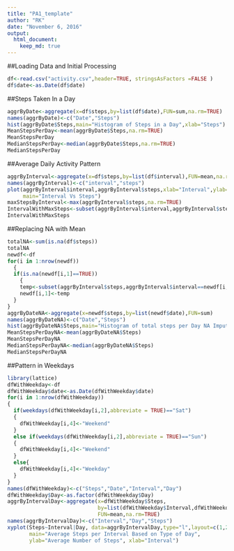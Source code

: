 ```yaml
---
title: "PA1_template"
author: "RK"
date: "November 6, 2016"
output:
  html_document:
    keep_md: true
---
```

##Loading Data and Initial Processing  
```r
df<-read.csv("activity.csv",header=TRUE, stringsAsFactors =FALSE )
df$date<-as.Date(df$date)

```

##Steps Taken In a Day  
```r
aggrByDate<-aggregate(x=df$steps,by=list(df$date),FUN=sum,na.rm=TRUE)
names(aggrByDate)<-c("Date","Steps")
hist(aggrByDate$Steps,main="Histogram of Steps in a Day",xlab="Steps")
MeanStepsPerDay<-mean(aggrByDate$Steps,na.rm=TRUE)
MeanStepsPerDay
MedianStepsPerDay<-median(aggrByDate$Steps,na.rm=TRUE)
MedianStepsPerDay
```
##Average Daily Activity Pattern  
```r
aggrByInterval<-aggregate(x=df$steps,by=list(df$interval),FUN=mean,na.rm=TRUE)
names(aggrByInterval)<-c("interval","steps")
plot(aggrByInterval$interval,aggrByInterval$steps,xlab="Interval",ylab="Steps",
     main="Interval Vs Steps")
maxStepsByInterval<-max(aggrByInterval$steps,na.rm=TRUE)
IntervalWithMaxSteps<-subset(aggrByInterval$interval,aggrByInterval$steps==maxStepsByInterval)
IntervalWithMaxSteps
```
##Replacing NA with Mean   
```r
totalNA<-sum(is.na(df$steps))
totalNA
newdf<-df
for(i in 1:nrow(newdf))
  {
  if(is.na(newdf[i,1]==TRUE))
    {
    temp<-subset(aggrByInterval$steps,aggrByInterval$interval==newdf[i,3])
    newdf[i,1]<-temp
  }
}
aggrByDateNA<-aggregate(x=newdf$steps,by=list(newdf$date),FUN=sum)
names(aggrByDateNA)<-c("Date","Steps")
hist(aggrByDateNA$Steps,main="Histogram of total steps per Day NA Imputed",xlab="Steps")
MeanStepsPerDayNA<-mean(aggrByDateNA$Steps)
MeanStepsPerDayNA
MedianStepsPerDayNA<-median(aggrByDateNA$Steps)
MedianStepsPerDayNA
```
##Pattern in Weekdays  
```r
library(lattice)
dfWithWeekday<-df
dfWithWeekday$date<-as.Date(dfWithWeekday$date)
for(i in 1:nrow(dfWithWeekday))
{
  if(weekdays(dfWithWeekday[i,2],abbreviate = TRUE)=="Sat")
  {
    dfWithWeekday[i,4]<-"Weekend"
  }
  else if(weekdays(dfWithWeekday[i,2],abbreviate = TRUE)=="Sun")
  {
    dfWithWeekday[i,4]<-"Weekend"
  }
  else{
    dfWithWeekday[i,4]<-"Weekday"
  }
}
names(dfWithWeekday)<-c("Steps","Date","Interval","Day")
dfWithWeekday$Day<-as.factor(dfWithWeekday$Day)
aggrByIntervalDay<-aggregate(x=dfWithWeekday$Steps,
                             by=list(dfWithWeekday$Interval,dfWithWeekday$Day),
                             FUN=mean,na.rm=TRUE)
names(aggrByIntervalDay)<-c("Interval","Day","Steps")
xyplot(Steps~Interval|Day, data=aggrByIntervalDay,type="l",layout=c(1,2),
       main="Average Steps per Interval Based on Type of Day", 
       ylab="Average Number of Steps", xlab="Interval")

```